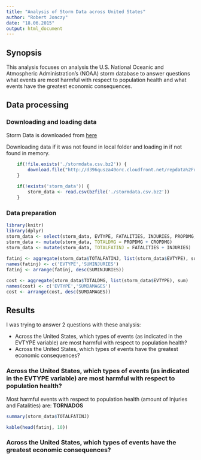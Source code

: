 ```yaml
---
title: "Analysis of Storm Data across United States"
author: "Robert Jonczy"
date: "18.06.2015"
output: html_document
---
```


## Synopsis

This analysis focuses on analysis the U.S. National Oceanic and Atmospheric Administration's (NOAA) storm database to answer questions what events are most harmful with respect to population health and what events have the greatest economic consequences.

## Data processing

### Downloading and loading data

Storm Data is downloaded from [here](http://d396qusza40orc.cloudfront.net/repdata%2Fdata%2FStormData.csv.bz2)

Downloading data if it was not found in local folder and loading in if not found in memory.

```r

    if(!file.exists('./stormdata.csv.bz2')) {
        download.file("http://d396qusza40orc.cloudfront.net/repdata%2Fdata%2FStormData.csv.bz2", destfile = 'stormdata.csv.bz2')
    }
        
    if(!exists('storm_data')) {
        storm_data <- read.csv(bzfile('./stormdata.csv.bz2'))
    }

```

### Data preparation

```r
library(knitr)
library(dplyr)
storm_data <- select(storm_data, EVTYPE, FATALITIES, INJURIES, PROPDMG, CROPDMG)
storm_data <- mutate(storm_data, TOTALDMG = PROPDMG + CROPDMG)
storm_data <- mutate(storm_data, TOTALFATINJ = FATALITIES + INJURIES)
 
fatinj <- aggregate(storm_data$TOTALFATINJ, list(storm_data$EVTYPE), sum)
names(fatinj) <- c('EVTYPE','SUMINJURIES')
fatinj <- arrange(fatinj, desc(SUMINJURIES))

cost <- aggregate(storm_data$TOTALDMG, list(storm_data$EVTYPE), sum)
names(cost) <- c('EVTYPE','SUMDAMAGES')
cost <- arrange(cost, desc(SUMDAMAGES))

```

## Results

I was trying to answer 2 questions with these analysis:

- Across the United States, which types of events (as indicated in the EVTYPE variable) are most harmful with respect to population health?
- Across the United States, which types of events have the greatest economic consequences?

### Across the United States, which types of events (as indicated in the EVTYPE variable) are most harmful with respect to population health?

Most harmful events with respect to population health (amount of Injuries and Fatalities) are: **TORNADOS**

```r
summary(storm_data$TOTALFATINJ)

kable(head(fatinj, 10))
```

### Across the United States, which types of events have the greatest economic consequences?


